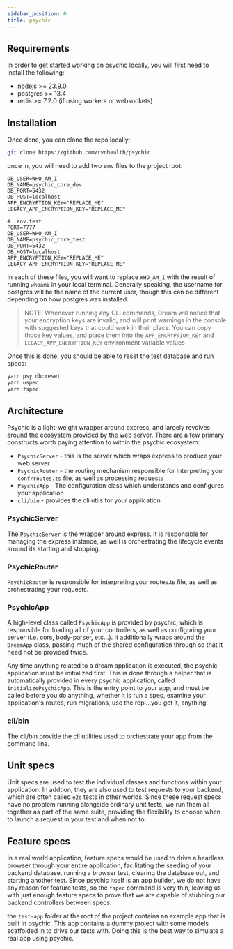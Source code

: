 ```yaml
---
sidebar_position: 0
title: psychic
---
```


## Requirements

In order to get started working on psychic locally, you will first need to install the following:

- nodejs >= 23.9.0
- postgres >= 13.4
- redis >= 7.2.0 (if using workers or websockets)

## Installation

Once done, you can clone the repo locally:

```sh
git clone https://github.com/rvohealth/psychic
```

once in, you will need to add two env files to the project root:

```
DB_USER=WHO_AM_I
DB_NAME=psychic_core_dev
DB_PORT=5432
DB_HOST=localhost
APP_ENCRYPTION_KEY="REPLACE_ME"
LEGACY_APP_ENCRYPTION_KEY="REPLACE_ME"
```

```
# .env.test
PORT=7777
DB_USER=WHO_AM_I
DB_NAME=psychic_core_test
DB_PORT=5432
DB_HOST=localhost
APP_ENCRYPTION_KEY="REPLACE_ME"
LEGACY_APP_ENCRYPTION_KEY="REPLACE_ME"
```

In each of these files, you will want to replace `WHO_AM_I` with the result of running `whoami` in your local terminal. Generally speaking, the username for postgres will be the name of the current user, though this can be different depending on how postgres was installed.

> NOTE: Whenever running any CLI commands, Dream will notice that your encryption keys are invalid, and will print warnings in the console with suggested keys that could work in their place. You can copy those key values, and place them into the `APP_ENCRYPTION_KEY` and `LEGACY_APP_ENCRYPTION_KEY` environment variable values

Once this is done, you should be able to reset the test database and run specs:

```sh
yarn psy db:reset
yarn uspec
yarn fspec
```

## Architecture

Psychic is a light-weight wrapper around express, and largely revolves around the ecosystem provided by the web server. There are a few primary constructs worth paying attention to within the psychic ecosystem:

- `PsychicServer` - this is the server which wraps express to produce your web server
- `PsychicRouter` - the routing mechanism responsible for interpreting your `conf/routes.ts` file, as well as processing requests
- `PsychicApp` - The configuration class which understands and configures your application
- `cli/bin` - provides the cli utils for your application

### PsychicServer

The `PsychicServer` is the wrapper around express. It is responsible for managing the express instance, as well is orchestrating the lifecycle events around its starting and stopping.

### PsychicRouter

`PsychicRouter` is responsible for interpreting your routes.ts file, as well as orchestrating your requests.

### PsychicApp

A high-level class called `PsychicApp` is provided by psychic, which is responsible for loading all of your controllers, as well as configuring your server (i.e. cors, body-parser, etc...). It additionally wraps around the `DreamApp` class, passing much of the shared configuration through so that it need not be provided twice.

Any time anything related to a dream application is executed, the psychic application must be initialized first. This is done through a helper that is automatically provided in every psychic application, called `initializePsychicApp`. This is the entry point to your app, and must be called before you do anything, whether it is run a spec, examine your application's routes, run migrations, use the repl...you get it, anything!

### cli/bin

The cli/bin provide the cli utilities used to orchestrate your app from the command line.

## Unit specs

Unit specs are used to test the individual classes and functions within your application. In addtion, they are also used to test requests to your backend, which are often called `e2e` tests in other worlds. Since these request specs have no problem running alongside ordinary unit tests, we run them all together as part of the same suite, providing the flexibility to choose when to launch a request in your test and when not to.

## Feature specs

In a real world application, feature specs would be used to drive a headless browser through your entire application, facilitating the seeding of your backend database, running a browser test, clearing the database out, and starting another test. Since psychic itself is an app builder, we do not have any reason for feature tests, so the `fspec` command is very thin, leaving us with just enough feature specs to prove that we are capable of stubbing our backend controllers between specs.

the `test-app` folder at the root of the project contains an example app that is built in psychic. This app contains a dummy project with some models scaffolded in to drive our tests with. Doing this is the best way to simulate a real app using psychic.
